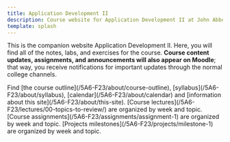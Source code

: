 ```yaml
---
title: Application Development II
description: Course website for Application Development II at John Abbott College, Fall 2023 semester.
template: splash
---
```


This is the companion website Application Development II. Here, you will find all of the notes, labs, and exercises for the course. **Course content updates, assignments, and announcements will also appear on Moodle**; that way, you receive notifications for important updates through the normal college channels.


<CardGrid stagger>
  <Card title="About" icon="information">
    Find [the course outline](/5A6-F23/about/course-outline), [syllabus](/5A6-F23/about/syllabus), [calendar](/5A6-F23/about/calendar) and [information about this site](/5A6-F23/about/this-site).
  </Card>
  <Card title="Lectures" icon="open-book">
    [Course lectures](/5A6-F23/lectures/00-topics-to-review/) are organized by week and topic.
  </Card>
  <Card title="Assignments" icon="pen">
    [Course assignments](/5A6-F23/assignments/assignment-1) are organized by week and topic.
  </Card>
  <Card title="Project" icon="rocket">
    [Projects milestones](/5A6-F23/projects/milestone-1) are organized by week and topic.
  </Card>
</CardGrid>
